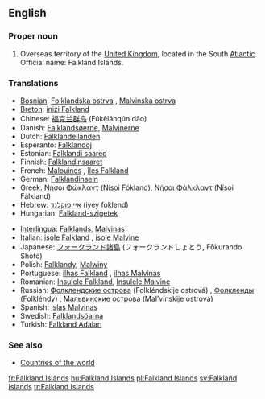 ==English==

===Proper noun===
{{en-proper noun}}

# Overseas territory of the [[United Kingdom]], located in the South [[Atlantic]]. Official name: Falkland Islands.

===Translations===
{{top}}
*[[Bosnian]]: [[Folklandska ostrva]] {{npl}}, [[Malvinska ostrva]] {{npl}}
*[[Breton]]: [[inizi Falkland]]
*Chinese: [[福克兰群岛]] (Fúkèlánqún dǎo)
*Danish: [[Falklandsøerne]], [[Malvinerne]] {{c}} {{p}}
*Dutch: [[Falklandeilanden]]
*Esperanto: [[Falklandoj]]
*Estonian: [[Falklandi saared]]
*Finnish: [[Falklandinsaaret]]
*French: [[Malouines]] {{fpl}}, [[îles Falkland]] {{fpl}}
*German: [[Falklandinseln]] {{fpl}}
*Greek: [[Νήσοι Φώκλαντ]] (Nísoi Fókland), [[Νήσοι Φάλκλαντ]] (Nísoi Fálkland) {{fpl}}
*Hebrew: [[איי פוקלנד]] (iyey foklend)
*Hungarian: [[Falkland-szigetek]]
{{mid}}
*[[Interlingua]]: [[Falklands]], [[Malvinas]]
*Italian: [[isole Falkland]] {{fpl}}, [[isole Malvine]] {{fpl}}
*Japanese: [[フォークランド諸島]] (フォークランドしょとう, Fōkurando Shotō)
*Polish: [[Falklandy]], [[Malwiny]]
*Portuguese: [[ilhas Falkland]] {{fpl}}, [[ilhas Malvinas]] {{fpl}}
*Romanian: [[Insulele Falkland]], [[Insulele Malvine]] {{fpl}}
*Russian: [[Фолклендские острова]] (Folkléndskije ostrová) {{mpl}}, [[Фолкленды]] (Folkléndy) {{mpl}}, [[Мальвинские острова]] (Mal’vínskije ostrová) {{mpl}}
*Spanish: [[islas Malvinas]] {{fpl}}
*Swedish: [[Falklandsöarna]]
*Turkish: [[Falkland Adaları]]
{{bottom}}

===See also===
*[[Countries of the world]]

[[fr:Falkland Islands]]
[[hu:Falkland Islands]]
[[pl:Falkland Islands]]
[[sv:Falkland Islands]]
[[tr:Falkland Islands]]